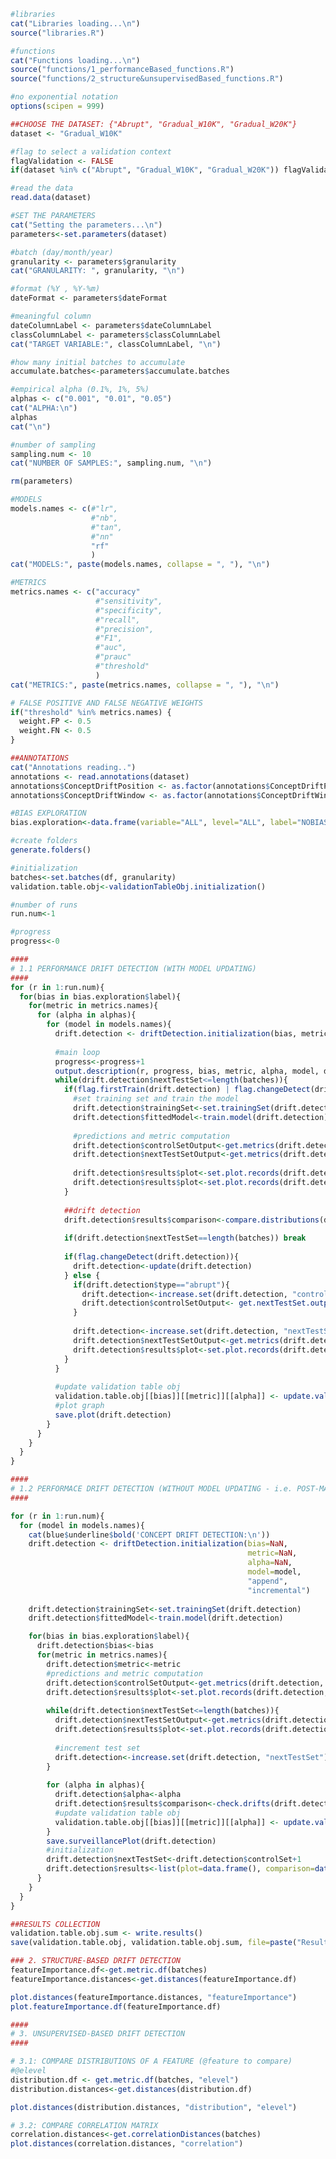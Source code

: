 
```{r echo=FALSE, message=FALSE, warning=FALSE, paged.print=FALSE}
#libraries
cat("Libraries loading...\n")
source("libraries.R")

#functions
cat("Functions loading...\n")
source("functions/1_performanceBased_functions.R")
source("functions/2_structure&unsupervisedBased_functions.R")

#no exponential notation
options(scipen = 999)
```

```{r}
##CHOOSE THE DATASET: {"Abrupt", "Gradual_W10K", "Gradual_W20K"}
dataset <- "Gradual_W10K"

#flag to select a validation context
flagValidation <- FALSE
if(dataset %in% c("Abrupt", "Gradual_W10K", "Gradual_W20K")) flagValidation <- TRUE

#read the data
read.data(dataset)
```

```{r}
#SET THE PARAMETERS
cat("Setting the parameters...\n")
parameters<-set.parameters(dataset)

#batch (day/month/year)
granularity <- parameters$granularity
cat("GRANULARITY: ", granularity, "\n")

#format (%Y , %Y-%m)
dateFormat <- parameters$dateFormat

#meaningful column
dateColumnLabel <- parameters$dateColumnLabel
classColumnLabel <- parameters$classColumnLabel
cat("TARGET VARIABLE:", classColumnLabel, "\n")

#how many initial batches to accumulate
accumulate.batches<-parameters$accumulate.batches

#empirical alpha (0.1%, 1%, 5%)
alphas <- c("0.001", "0.01", "0.05") 
cat("ALPHA:\n")
alphas
cat("\n")

#number of sampling
sampling.num <- 10 
cat("NUMBER OF SAMPLES:", sampling.num, "\n")

rm(parameters)
```


```{r}
#MODELS 
models.names <- c(#"lr",
                  #"nb",
                  #"tan",
                  #"nn"
                  "rf"
                  )
cat("MODELS:", paste(models.names, collapse = ", "), "\n")
```
```{r}
#METRICS
metrics.names <- c("accuracy"
                   #"sensitivity",
                   #"specificity",
                   #"recall",
                   #"precision",
                   #"F1",
                   #"auc",
                   #"prauc"
                   #"threshold"
                   )
cat("METRICS:", paste(metrics.names, collapse = ", "), "\n")

# FALSE POSITIVE AND FALSE NEGATIVE WEIGHTS 
if("threshold" %in% metrics.names) {
  weight.FP <- 0.5
  weight.FN <- 0.5
}
```
```{r}
##ANNOTATIONS
cat("Annotations reading..")
annotations <- read.annotations(dataset) 
annotations$ConceptDriftPosition <- as.factor(annotations$ConceptDriftPosition)
annotations$ConceptDriftWindow <- as.factor(annotations$ConceptDriftWindow)
```

```{r}
#BIAS EXPLORATION
bias.exploration<-data.frame(variable="ALL", level="ALL", label="NOBIAS")
```


```{r}
#create folders
generate.folders()

#initialization
batches<-set.batches(df, granularity)
validation.table.obj<-validationTableObj.initialization()

#number of runs
run.num<-1

#progress
progress<-0
```


```{r}
####
# 1.1 PERFORMANCE DRIFT DETECTION (WITH MODEL UPDATING)
####
for (r in 1:run.num){
  for(bias in bias.exploration$label){
    for(metric in metrics.names){
      for (alpha in alphas){
        for (model in models.names){
          drift.detection <- driftDetection.initialization(bias, metric, alpha, model, "append", "incremental")
          
          #main loop
          progress<-progress+1
          output.description(r, progress, bias, metric, alpha, model, drift.detection$update, drift.detection$type)
          while(drift.detection$nextTestSet<=length(batches)){
            if(flag.firstTrain(drift.detection) | flag.changeDetect(drift.detection)){
              #set training set and train the model
              drift.detection$trainingSet<-set.trainingSet(drift.detection)
              drift.detection$fittedModel<-train.model(drift.detection)
              
              #predictions and metric computation
              drift.detection$controlSetOutput<-get.metrics(drift.detection, "controlSet")
              drift.detection$nextTestSetOutput<-get.metrics(drift.detection, "nextTestSet")
              
              drift.detection$results$plot<-set.plot.records(drift.detection, "controlSet")
              drift.detection$results$plot<-set.plot.records(drift.detection, "nextTestSet")
            }
            
            ##drift detection
            drift.detection$results$comparison<-compare.distributions(drift.detection)
            
            if(drift.detection$nextTestSet==length(batches)) break
            
            if(flag.changeDetect(drift.detection)){
              drift.detection<-update(drift.detection)
            } else {
              if(drift.detection$type=="abrupt"){
                drift.detection<-increase.set(drift.detection, "controlSet")
                drift.detection$controlSetOutput<- get.nextTestSet.output(drift.detection) 
              }
              
              drift.detection<-increase.set(drift.detection, "nextTestSet")
              drift.detection$nextTestSetOutput<-get.metrics(drift.detection, "nextTestSet")
              drift.detection$results$plot<-set.plot.records(drift.detection, "nextTestSet")
            }
          }
          
          #update validation table obj
          validation.table.obj[[bias]][[metric]][[alpha]] <- update.validationTableObj(drift.detection, validation.table.obj)
          #plot graph
          save.plot(drift.detection)
        }
      }
    }
  }
}

```

```{r}
#### 
# 1.2 PERFORMACE DRIFT DETECTION (WITHOUT MODEL UPDATING - i.e. POST-MARKET SURVEILLANCE)
####

for (r in 1:run.num){
  for (model in models.names){
    cat(blue$underline$bold('CONCEPT DRIFT DETECTION:\n'))
    drift.detection <- driftDetection.initialization(bias=NaN, 
                                                     metric=NaN, 
                                                     alpha=NaN, 
                                                     model=model, 
                                                     "append", 
                                                     "incremental")
    
    drift.detection$trainingSet<-set.trainingSet(drift.detection)
    drift.detection$fittedModel<-train.model(drift.detection)

    for(bias in bias.exploration$label){
      drift.detection$bias<-bias
      for(metric in metrics.names){
        drift.detection$metric<-metric
        #predictions and metric computation
        drift.detection$controlSetOutput<-get.metrics(drift.detection, "controlSet")
        drift.detection$results$plot<-set.plot.records(drift.detection, "controlSet")
        
        while(drift.detection$nextTestSet<=length(batches)){
          drift.detection$nextTestSetOutput<-get.metrics(drift.detection, "nextTestSet")
          drift.detection$results$plot<-set.plot.records(drift.detection, "nextTestSet")
            
          #increment test set
          drift.detection<-increase.set(drift.detection, "nextTestSet")
        }
        
        for (alpha in alphas){
          drift.detection$alpha<-alpha
          drift.detection$results$comparison<-check.drifts(drift.detection, alpha)
          #update validation table obj
          validation.table.obj[[bias]][[metric]][[alpha]] <- update.validationTableObj(drift.detection, validation.table.obj)
        }
        save.surveillancePlot(drift.detection)
        #initialization 
        drift.detection$nextTestSet<-drift.detection$controlSet+1
        drift.detection$results<-list(plot=data.frame(), comparison=data.frame())
      } 
    }
  }
}

```

```{r}
##RESULTS COLLECTION
validation.table.obj.sum <- write.results()
save(validation.table.obj, validation.table.obj.sum, file=paste("Results/", dataset,"/Results.RData", sep = ""))
```

```{r}
### 2. STRUCTURE-BASED DRIFT DETECTION
featureImportance.df<-get.metric.df(batches)
featureImportance.distances<-get.distances(featureImportance.df)

plot.distances(featureImportance.distances, "featureImportance")
plot.featureImportance.df(featureImportance.df)

```

```{r}
####
# 3. UNSUPERVISED-BASED DRIFT DETECTION
####

# 3.1: COMPARE DISTRIBUTIONS OF A FEATURE (@feature to compare)
#@elevel 
distribution.df <- get.metric.df(batches, "elevel")
distribution.distances<-get.distances(distribution.df)

plot.distances(distribution.distances, "distribution", "elevel")

# 3.2: COMPARE CORRELATION MATRIX
correlation.distances<-get.correlationDistances(batches)
plot.distances(correlation.distances, "correlation")

```


